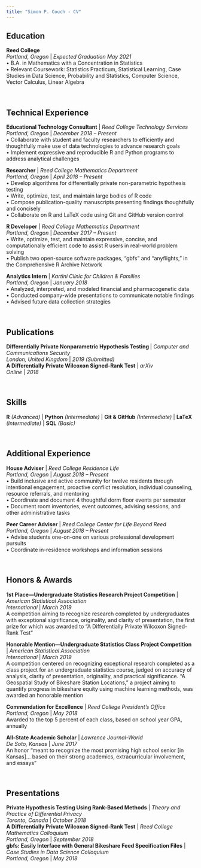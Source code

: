 ```yaml
---
title: "Simon P. Couch - CV"
---
```


<link rel="stylesheet" href="styles.css" type="text/css">

## Education
**Reed College**  
*Portland, Oregon* | *Expected Graduation May 2021*  
•  B.A. in Mathematics with a Concentration in Statistics  
•  Relevant Coursework: Statistics Practicum, Statistical Learning, Case Studies in Data Science, Probability and Statistics, Computer Science, Vector Calculus, Linear Algebra  

<br>

## Technical Experience 
**Educational Technology Consultant** | *Reed College Technology Services*  
*Portland, Oregon* | *December 2018 -- Present*  
•	Collaborate with student and faculty researchers to efficiently and thoughtfully make use of data technologies to advance research goals  
•	Implement expressive and reproducible R and Python programs to address analytical challenges

**Researcher** | *Reed College Mathematics Department*  
*Portland, Oregon* | *April 2018 -- Present*  
•	Develop algorithms for differentially private non-parametric hypothesis testing  
•	Write, optimize, test, and maintain large bodies of R code  
•	Compose publication-quality manuscripts presenting findings thoughtfully and concisely  
•	Collaborate on R and LaTeX code using Git and GitHub version control  

**R Developer** | *Reed College Mathematics Department*   
*Portland, Oregon* | *December 2017 -- Present*   
•	Write, optimize, test, and maintain expressive, concise, and computationally efficient code to assist R users in real-world problem solving  
•	Publish two open-source software packages, “gbfs” and “anyflights,” in the Comprehensive R Archive Network  

**Analytics Intern** | *Kartini Clinic for Children & Families*  
*Portland, Oregon* | *January 2018*  
•	Analyzed, interpreted, and modeled financial and pharmacogenetic data  
•	Conducted company-wide presentations to communicate notable findings  
•	Advised future data collection strategies   

<br>

## Publications 
**Differentially Private Nonparametric Hypothesis Testing **| *Computer and Communications Security*  
*London, United Kingdom* | *2019 (Submitted)*  
**A Differentially Private Wilcoxon Signed-Rank Test** | *arXiv*    
*Online* | *2018*  

<br>

## Skills 
**R** *(Advanced)* | **Python** *(Intermediate)* | **Git & GitHub** *(Intermediate)* | **LaTeX** *(Intermediate)* | **SQL** *(Basic)*   

<br>

## Additional Experience  
**House Adviser** | *Reed College Residence Life *  
*Portland, Oregon* | *August 2018 -- Present*  
•	Build inclusive and active community for twelve residents through intentional engagement, proactive conflict resolution, individual counseling, resource referrals, and mentoring  
•	Coordinate and document 4 thoughtful dorm floor events per semester  
•	Document room inventories, event outcomes, advising sessions, and other administrative tasks  

**Peer Career Adviser** | *Reed College Center for Life Beyond Reed*  
*Portland, Oregon* | *August 2018 -- Present*  
•	Advise students one-on-one on various professional development pursuits  
•	Coordinate in-residence workshops and information sessions   

<br>

## Honors & Awards    
**1st Place---Undergraduate Statistics Research Project Competition** | *American Statistical Association*  
*International* | *March 2019*  
A competition aiming to recognize research completed by undergraduates with exceptional significance, originality, and clarity of presentation, the first prize for which was awarded to “A Differentially Private Wilcoxon Signed-Rank Test”

**Honorable Mention---Undergraduate Statistics Class Project Competition** | *American Statistical Association*  
*International* | *March 2019*  
A competition centered on recognizing exceptional research completed as a class project for an undergraduate statistics course, judged on accuracy of analysis, clarity of presentation, originality, and practical significance. “A Geospatial Study of Bikeshare Station Locations,” a project aiming to quantify progress in bikeshare equity using machine learning methods, was awarded an honorable mention  

**Commendation for Excellence** | *Reed College President’s Office*  
*Portland, Oregon* | *May 2018*  
Awarded to the top 5 percent of each class, based on school year GPA, annually  

**All-State Academic Scholar** | *Lawrence Journal-World*  
*De Soto, Kansas* | *June 2017*  
An honor “meant to recognize the most promising high school senior [in Kansas]... based on their strong academics, extracurricular involvement,  and essays"  

<br>

## Presentations 
**Private Hypothesis Testing Using Rank-Based Methods** | *Theory and Practice of Differential Privacy*  
*Toronto, Canada* | *October 2018*    
**A Differentially Private Wilcoxon Signed-Rank Test** | *Reed College Mathematics Colloquium*  
*Portland, Oregon* | *September 2018*  
**gbfs: Easily Interface with General Bikeshare Feed Specification Files** | *Case Studies in Data Science Colloquium*  
*Portland, Oregon* | *May 2018*  

